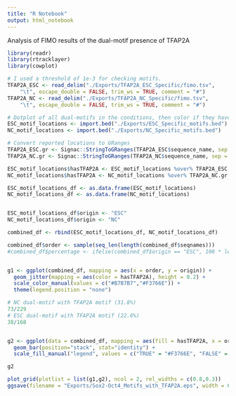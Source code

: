 ```yaml
---
title: "R Notebook"
output: html_notebook
---
```


Analysis of FIMO results of the dual-motif presence of TFAP2A

```r
library(readr)
library(rtracklayer)
library(cowplot)

# I used a threshold of 1e-3 for checking motifs.
TFAP2A_ESC <- read_delim("./Exports/TFAP2A_ESC_Specific/fimo.tsv", 
    "\t", escape_double = FALSE, trim_ws = TRUE, comment = "#")
TFAP2A_NC <- read_delim("./Exports/TFAP2A_NC_Specific/fimo.tsv", 
    "\t", escape_double = FALSE, trim_ws = TRUE, comment = "#")

# Dotplot of all dual-motifs in the conditions, then color if they have an TFAP2A motif in them.
ESC_motif_locations <- import.bed("./Exports/ESC_Specific_motifs.bed")
NC_motif_locations <- import.bed("./Exports/NC_Specific_motifs.bed")

# Convert reported locations to GRanges
TFAP2A_ESC.gr <- Signac::StringToGRanges(TFAP2A_ESC$sequence_name, sep = c(":","-"))
TFAP2A_NC.gr <- Signac::StringToGRanges(TFAP2A_NC$sequence_name, sep = c(":","-"))

ESC_motif_locations$hasTFAP2A <- ESC_motif_locations %over% TFAP2A_ESC.gr
NC_motif_locations$hasTFAP2A <- NC_motif_locations %over% TFAP2A_NC.gr

ESC_motif_locations_df <- as.data.frame(ESC_motif_locations)
NC_motif_locations_df <- as.data.frame(NC_motif_locations)


ESC_motif_locations_df$origin <- "ESC"
NC_motif_locations_df$origin <- "NC"

combined_df <- rbind(ESC_motif_locations_df, NC_motif_locations_df)

combined_df$order <- sample(seq_len(length(combined_df$seqnames)))
#combined_df$percentage <- ifelse(combined_df$origin == "ESC", 100 * length(subset(combined_df, combined_df$origin == "ESC" & combined_df$hasTFAP2A == TRUE)[,1]) / length(subset(combined_df, combined_df$origin == "ESC")[,1]), 100 * length(subset(combined_df, combined_df$origin == "NC" & combined_df$hasTFAP2A == TRUE)[,1]) / length(subset(combined_df, combined_df$origin == "NC")[,1]))


g1 <- ggplot(combined_df, mapping = aes(x = order, y = origin)) + 
  geom_jitter(mapping = aes(color = hasTFAP2A), height = 0.2) + 
  scale_color_manual(values = c("#B7B7B7","#F3766E")) + 
  theme(legend.position = "none")

# NC dual-motif with TFAP2A motif (31.8%)
73/229 
# ESC dual-motif with TFAP2A motif (22.6%)
38/168


g2 <- ggplot(data = combined_df, mapping = aes(fill = hasTFAP2A, x = origin, y = hasTFAP2A)) + 
  geom_bar(position="stack", stat="identity") + 
  scale_fill_manual("legend", values = c("TRUE" = "#F3766E", "FALSE" = "#B7B7B7")) + theme(legend.position = "none")

g2

plot_grid(plotlist = list(g1,g2), ncol = 2, rel_widths = c(0.8,0.3))
ggsave(filename = "Exports/Sox2-Oct4_Motifs_with_TFAP2A.eps", width = 6, height = 5)

```

